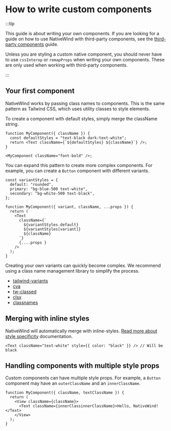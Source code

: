 # How to write custom components

:::tip

This guide is about writing your own components. If you are looking for a guide on how to use NativeWind with third-party components, see the [third-party components](./third-party-components) guide.

Unless you are styling a custom native component, you should never have to use `cssInterop` or `remapProps` when writing your own components. These are only used when working with third-party components.

:::

## Your first component

NativeWind works by passing class names to components. This is the same pattern as Tailwind CSS, which uses utility classes to style elements.

To create a component with default styles, simply merge the className string.

```tsx
function MyComponent({ className }) {
  const defaultStyles = "text-black dark:text-white";
  return <Text className={`${defaultStyles} ${className}`} />;
}

<MyComponent className="font-bold" />;
```

You can expand this pattern to create more complex components. For example, you can create a `Button` component with different variants.

```tsx
const variantStyles = {
  default: "rounded",
  primary: "bg-blue-500 text-white",
  secondary: "bg-white-500 text-black",
};

function MyComponent({ variant, className, ...props }) {
  return (
    <Text
      className={`
        ${variantStyles.default}
        ${variantStyles[variant]}
        ${className}
      `}
      {....props }
    />
  );
}
```

Creating your own variants can quickly become complex. We recommend using a class name management library to simplify the process.

- [tailwind-variants](https://www.tailwind-variants.org/)
- [cva](https://cva.style/docs)
- [tw-classed](https://tw-classed.vercel.app)
- [clsx](https://www.npmjs.com/package/clsx)
- [classnames](https://www.npmjs.com/package/classnames)

## Merging with inline styles

NativeWind will automatically merge with inline-styles. [Read more about style specificity](./../core-concepts/style-specificity) documentation.

```tsx
<Text className="text-white" style={{ color: "black" }} /> // Will be black
```

## Handling components with multiple style props

Custom components can have multiple style props. For example, a `Button` component may have an `outerClassName` and an `innerClassName`.

```tsx title=MyComponent.tsx
function MyComponent({ className, textClassName }) {
  return (
    <View className={className}>
      <Text className={innerClassinnerClassName}>Hello, NativeWind!</Text>
    </View>
  );
}
```
